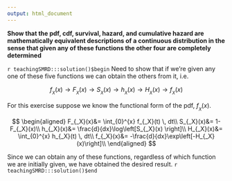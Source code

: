 ```yaml
---
output: html_document
---
```


__Show that the pdf, cdf, survival, hazard, and cumulative hazard are mathematically equivalent descriptions of a continuous distribution in the sense that given any of these functions the other four are completely determined__

`r teachingSMRD:::solution()$begin`
Need to show that if we're given any one of these five functions we can obtain the others from it, i.e.

$$
f_{_X}(x) \rightarrow F_{_X}(x) \rightarrow S_{_X}(x)  \rightarrow h_{_X}(x) \rightarrow H_{_X}(x) \rightarrow f_{_X}(x)
$$

For this exercise suppose we know the functional form of the pdf, $f_{_X}(x)$.

$$
 \begin{aligned}
F_{_X}(x)&= \int_{0}^{x} f_{_X}(t) \, dt\\
S_{_X}(x)&= 1-F_{_X}(x)\\
h_{_X}(x)&= \frac{d}{dx}\log\left[S_{_X}(x) \right]\\
H_{_X}(x)&= \int_{0}^{x} h_{_X}(t) \, dt\\
f_{_X}(x)&= -\frac{d}{dx}\exp\left[-H_{_X}(x)\right]\\
\end{aligned}
$$

Since we can obtain any of these functions, regardless of which function we are initially given, we have obtained the desired result.
`r teachingSMRD:::solution()$end`

